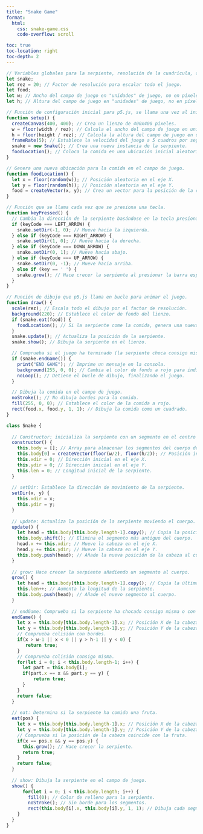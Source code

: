 ```yaml
---
title: "Snake Game"
format:
  html:
    css: snake-game.css
    code-overflow: scroll

toc: true
toc-location: right
toc-depth: 2
---
```


```javascript
// Variables globales para la serpiente, resolución de la cuadrícula, comida, y dimensiones de la cuadrícula.
let snake;
let rez = 20; // Factor de resolución para escalar todo el juego.
let food;
let w; // Ancho del campo de juego en "unidades" de juego, no en píxeles.
let h; // Altura del campo de juego en "unidades" de juego, no en píxeles.

// Función de configuración inicial para p5.js, se llama una vez al inicio.
function setup() {
  createCanvas(400, 400); // Crea un lienzo de 400x400 píxeles.
  w = floor(width / rez); // Calcula el ancho del campo de juego en unidades de juego.
  h = floor(height / rez); // Calcula la altura del campo de juego en unidades de juego.
  frameRate(5); // Establece la velocidad del juego a 5 cuadros por segundo.
  snake = new Snake(); // Crea una nueva instancia de la serpiente.
  foodLocation(); // Coloca la comida en una ubicación inicial aleatoria.
}

// Genera una nueva ubicación para la comida en el campo de juego.
function foodLocation() {
  let x = floor(random(w)); // Posición aleatoria en el eje X.
  let y = floor(random(h)); // Posición aleatoria en el eje Y.
  food = createVector(x, y); // Crea un vector para la posición de la comida.
}

// Función que se llama cada vez que se presiona una tecla.
function keyPressed() {
  // Cambia la dirección de la serpiente basándose en la tecla presionada.
  if (keyCode === LEFT_ARROW) {
    snake.setDir(-1, 0); // Mueve hacia la izquierda.
  } else if (keyCode === RIGHT_ARROW) {
    snake.setDir(1, 0); // Mueve hacia la derecha.
  } else if (keyCode === DOWN_ARROW) {
    snake.setDir(0, 1); // Mueve hacia abajo.
  } else if (keyCode === UP_ARROW) {
    snake.setDir(0, -1); // Mueve hacia arriba.
  } else if (key == ' ') {
    snake.grow(); // Hace crecer la serpiente al presionar la barra espaciadora.
  }
}

// Función de dibujo que p5.js llama en bucle para animar el juego.
function draw() {
  scale(rez); // Escala todo el dibujo por el factor de resolución.
  background(220); // Establece el color de fondo del lienzo.
  if (snake.eat(food)) {
    foodLocation(); // Si la serpiente come la comida, genera una nueva ubicación para la comida.
  }
  snake.update(); // Actualiza la posición de la serpiente.
  snake.show(); // Dibuja la serpiente en el lienzo.

  // Comprueba si el juego ha terminado (la serpiente choca consigo misma o con el borde).
  if (snake.endGame()) {
    print("END GAME"); // Imprime un mensaje en la consola.
    background(255, 0, 0); // Cambia el color de fondo a rojo para indicar el fin del juego.
    noLoop(); // Detiene el bucle de dibujo, finalizando el juego.
  }

  // Dibuja la comida en el campo de juego.
  noStroke(); // No dibuja bordes para la comida.
  fill(255, 0, 0); // Establece el color de la comida a rojo.
  rect(food.x, food.y, 1, 1); // Dibuja la comida como un cuadrado.
}

class Snake {
  
  // Constructor: inicializa la serpiente con un segmento en el centro del campo de juego.
  constructor() {
    this.body = []; // Array para almacenar los segmentos del cuerpo de la serpiente.
    this.body[0] = createVector(floor(w/2), floor(h/2)); // Posición inicial en el centro.
    this.xdir = 0; // Dirección inicial en el eje X.
    this.ydir = 0; // Dirección inicial en el eje Y.
    this.len = 0; // Longitud inicial de la serpiente.
  }
  
  // setDir: Establece la dirección de movimiento de la serpiente.
  setDir(x, y) {
    this.xdir = x;
    this.ydir = y;
  }
  
  // update: Actualiza la posición de la serpiente moviendo el cuerpo.
  update() {
    let head = this.body[this.body.length-1].copy(); // Copia la posición actual de la cabeza.
    this.body.shift(); // Elimina el segmento más antiguo del cuerpo.
    head.x += this.xdir; // Mueve la cabeza en el eje X.
    head.y += this.ydir; // Mueve la cabeza en el eje Y.
    this.body.push(head); // Añade la nueva posición de la cabeza al cuerpo.
  }
  
  // grow: Hace crecer la serpiente añadiendo un segmento al cuerpo.
  grow() {
    let head = this.body[this.body.length-1].copy(); // Copia la última posición de la cabeza.
    this.len++; // Aumenta la longitud de la serpiente.
    this.body.push(head); // Añade el nuevo segmento al cuerpo.
  }
  
  // endGame: Comprueba si la serpiente ha chocado consigo misma o con el borde del campo de juego.
  endGame() {
    let x = this.body[this.body.length-1].x; // Posición X de la cabeza.
    let y = this.body[this.body.length-1].y; // Posición Y de la cabeza.
    // Comprueba colisión con bordes.
    if(x > w-1 || x < 0 || y > h-1 || y < 0) {
       return true;
    }
    // Comprueba colisión consigo misma.
    for(let i = 0; i < this.body.length-1; i++) {
      let part = this.body[i];
      if(part.x == x && part.y == y) {
          return true;
      }
    }
    return false;
  }
  
  // eat: Determina si la serpiente ha comido una fruta.
  eat(pos) {
    let x = this.body[this.body.length-1].x; // Posición X de la cabeza.
    let y = this.body[this.body.length-1].y; // Posición Y de la cabeza.
    // Comprueba si la posición de la cabeza coincide con la fruta.
    if(x == pos.x && y == pos.y) {
      this.grow(); // Hace crecer la serpiente.
      return true;
    }
    return false;
  }
  
  // show: Dibuja la serpiente en el campo de juego.
  show() {
      for(let i = 0; i < this.body.length; i++) {
        fill(0); // Color de relleno para la serpiente.
        noStroke(); // Sin borde para los segmentos.
        rect(this.body[i].x, this.body[i].y, 1, 1); // Dibuja cada segmento del cuerpo.
    }
  }
}
```

<div id="p5-sketch">
  <div id="canvas-container"></div>
</div>

<script src="https://cdnjs.cloudflare.com/ajax/libs/p5.js/0.9.0/p5.js"></script>
<script src="https://cdnjs.cloudflare.com/ajax/libs/p5.js/0.9.0/addons/p5.dom.min.js"></script>
<script src="https://cdnjs.cloudflare.com/ajax/libs/p5.js/0.9.0/addons/p5.sound.min.js"></script>

<script>
(function() {
  const sketch = (p) => {
    let snake;
    let rez = 20; // Resolution factor for scaling the game
    let food;
    let w; // Width of the game field in "game units"
    let h; // Height of the game field in "game units"

    // Setup function: called once at the start
    p.setup = function() {
      p.createCanvas(400, 400).parent('canvas-container'); // Create a 400x400 pixel canvas
      w = p.floor(p.width / rez); // Calculate the width of the game field in game units
      h = p.floor(p.height / rez); // Calculate the height of the game field in game units
      p.frameRate(5); // Set the game speed to 5 frames per second
      snake = new Snake(); // Create a new instance of the Snake class
      foodLocation(); // Place food at an initial random location
    }

    // Generate a new location for the food
    function foodLocation() {
      let x = p.floor(p.random(w)); // Random position on the X axis
      let y = p.floor(p.random(h)); // Random position on the Y axis
      food = p.createVector(x, y); // Create a vector for the food position
    }

    // Function that is called every time a key is pressed
    p.keyPressed = function() {
      // Change the direction of the snake based on the key pressed
      if (p.keyCode === p.LEFT_ARROW) {
        snake.setDir(-1, 0); // Move left
      } else if (p.keyCode === p.RIGHT_ARROW) {
        snake.setDir(1, 0); // Move right
      } else if (p.keyCode === p.DOWN_ARROW) {
        snake.setDir(0, 1); // Move down
      } else if (p.keyCode === p.UP_ARROW) {
        snake.setDir(0, -1); // Move up
      } else if (p.key == ' ') {
        snake.grow(); // Grow the snake when spacebar is pressed
      }
    }

    // Draw function: called in a loop to animate the game
    p.draw = function() {
      p.scale(rez); // Scale everything by the resolution factor
      p.background(220); // Set the background color
      if (snake.eat(food)) {
        foodLocation(); // If the snake eats the food, generate a new food location
      }
      snake.update(); // Update the snake's position
      snake.show(); // Draw the snake

      // Check if the game has ended (snake collides with itself or the edge)
      if (snake.endGame()) {
        console.log("END GAME"); // Print a message to the console
        p.background(255, 0, 0); // Change the background color to red to indicate game over
        p.noLoop(); // Stop the draw loop, ending the game
      }

      // Draw the food
      p.noStroke(); // No border for the food
      p.fill(255, 0, 0); // Set the food color to red
      p.rect(food.x, food.y, 1, 1); // Draw the food as a square
    }

    // Snake class
    class Snake {
      constructor() {
        this.body = []; // Array to store snake body segments
        this.body[0] = p.createVector(p.floor(w / 2), p.floor(h / 2)); // Initial position in the center
        this.xdir = 0; // Initial direction on the X axis
        this.ydir = 0; // Initial direction on the Y axis
        this.len = 0; // Initial length of the snake
      }

      // setDir: Sets the movement direction of the snake
      setDir(x, y) {
        this.xdir = x;
        this.ydir = y;
      }

      // update: Updates the snake's position by moving the body
      update() {
        let head = this.body[this.body.length - 1].copy(); // Copy current head position
        this.body.shift(); // Remove the oldest segment of the body
        head.x += this.xdir; // Move the head on the X axis
        head.y += this.ydir; // Move the head on the Y axis
        this.body.push(head); // Add the new head position to the body
      }

      // grow: Grows the snake by adding a new segment to the body
      grow() {
        let head = this.body[this.body.length - 1].copy(); // Copy the current head position
        this.len++; // Increase the length of the snake
        this.body.push(head); // Add the new segment to the body
      }

      // endGame: Checks if the snake has collided with itself or the border of the game field
      endGame() {
        let x = this.body[this.body.length - 1].x; // X position of the head
        let y = this.body[this.body.length - 1].y; // Y position of the head
        // Check for collision with edges
        if (x > w - 1 || x < 0 || y > h - 1 || y < 0) {
          return true;
        }
        // Check for collision with itself
        for (let i = 0; i < this.body.length - 1; i++) {
          let part = this.body[i];
          if (part.x == x && part.y == y) {
            return true;
          }
        }
        return false;
      }

      // eat: Checks if the snake has eaten the food
      eat(pos) {
        let x = this.body[this.body.length - 1].x; // X position of the head
        let y = this.body[this.body.length - 1].y; // Y position of the head
        // Check if the head position matches the food position
        if (x == pos.x && y == pos.y) {
          this.grow(); // Grow the snake
          return true;
        }
        return false;
      }

      // show: Draws the snake on the game field
      show() {
        for (let i = 0; i < this.body.length; i++) {
          p.fill(0); // Color for the snake
          p.noStroke(); // No border for the segments
          p.rect(this.body[i].x, this.body[i].y, 1, 1); // Draw each body segment
        }
      }
    }
  };

  new p5(sketch);
})();
</script>

